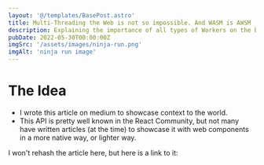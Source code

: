 ```yaml
---
layout: '@/templates/BasePost.astro'
title: Multi-Threading the Web is not so impossible. And WASM is AWSM
description: Explaining the importance of all types of Workers on the browser, and understanding when to use the different types. I also briefly go over WebAssembly and its performance gains.
pubDate: 2022-05-30T00:00:00Z
imgSrc: '/assets/images/ninja-run.png'
imgAlt: 'ninja run image'
---
```


# The Idea
* I wrote this article on medium to showcase context to the world.
* This API is pretty well known in the React Community, but not many have written articles (at the time) to showcase it with web components in a more native way, or lighter way.
  

I won't rehash the article here, but here is a link to it:
<LinkPreview title="Understanding Component State" href="https://medium.com/@quincarter/understanding-component-state-and-using-lit-element-context-40981e808535" img="/assets/images/lit-context.png" description="How to use Component State with Lit Element and Lit Context API. This utilizes native browser utilities and tools to better manage the state of Web Components."/>